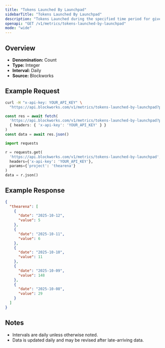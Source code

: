 ```yaml
---
title: "Tokens Launched By Launchpad"
sidebarTitle: "Tokens Launched By Launchpad"
description: "Tokens Launched during the specified time period for given launchpad."
openapi: "GET /v1/metrics/tokens-launched-by-launchpad"
mode: "wide"
---
```


## Overview

- **Denomination:** Count
- **Type:** Integer
- **Interval:** Daily
- **Source:** Blockworks

## Example Request

<CodeGroup>

```bash cURL
curl -H "x-api-key: YOUR_API_KEY" \
  "https://api.blockworks.com/v1/metrics/tokens-launched-by-launchpad?project=thearena"
```

```typescript TypeScript
const res = await fetch(
  'https://api.blockworks.com/v1/metrics/tokens-launched-by-launchpad?project=thearena',
  { headers: { 'x-api-key': 'YOUR_API_KEY' } }
)
const data = await res.json()
```

```python Python
import requests

r = requests.get(
  'https://api.blockworks.com/v1/metrics/tokens-launched-by-launchpad',
  headers={'x-api-key': 'YOUR_API_KEY'},
  params={'project': 'thearena'}
)
data = r.json()
```

</CodeGroup>

## Example Response

```json
{
  "thearena": [
    {
      "date": "2025-10-12",
      "value": 5
    },
    {
      "date": "2025-10-11",
      "value": 6
    },
    {
      "date": "2025-10-10",
      "value": 11
    },
    {
      "date": "2025-10-09",
      "value": 148
    },
    {
      "date": "2025-10-08",
      "value": 29
    }
  ]
}
```

## Notes
- Intervals are daily unless otherwise noted.
- Data is updated daily and may be revised after late-arriving data.